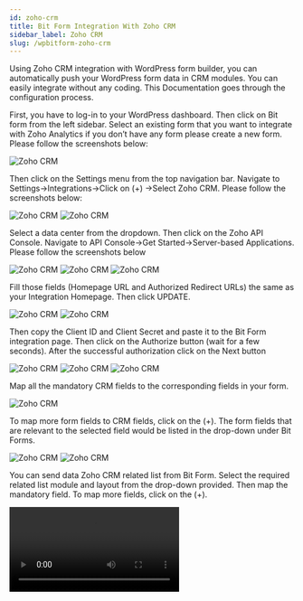 ```yaml
---
id: zoho-crm
title: Bit Form Integration With Zoho CRM 
sidebar_label: Zoho CRM
slug: /wpbitform-zoho-crm
---
```


Using  Zoho CRM integration with WordPress form builder, you can automatically push your WordPress form data in CRM modules. You can easily integrate without any coding. This Documentation goes through the configuration process.

First, you have to log-in to your WordPress dashboard. Then click on Bit form from the left sidebar. Select an existing form that you want to integrate with Zoho Analytics if you don’t have any form please create a new form. Please follow the screenshots below:

<Image src="Zoho CRM/1. create_form" alt="Zoho CRM" w="1020" h="400" />

Then click on the Settings menu from the top navigation bar. Navigate to Settings->Integrations->Click on (+) ->Select Zoho CRM. Please follow the screenshots below:

<Image src="Zoho CRM/2. Homepage" alt="Zoho CRM" w="1020" h="400" />

<Image src="Zoho CRM/3.CrmIntegration" alt="Zoho CRM" w="1020" h="400" />

Select a data center from the dropdown. Then click on the Zoho API Console. Navigate to API Console->Get Started->Server-based Applications. Please follow the screenshots below

<Image src="Zoho CRM/4. CRM-1-768x376" alt="Zoho CRM" w="1020" h="400" />

<Image src="Zoho CRM/5. GetStarted" alt="Zoho CRM" w="1020" h="400" />

<Image src="Zoho CRM/6. api-console-server-based" alt="Zoho CRM" w="1020" h="400" />

Fill those fields (Homepage URL and Authorized Redirect URLs) the same as your Integration Homepage. Then click UPDATE.

<Image src="Zoho CRM/7. api-console-client-details-3" alt="Zoho CRM" w="1020" h="400" />

<Image src="Zoho CRM/8. client-secret-5" alt="Zoho CRM" w="1020" h="400" />

Then copy the Client ID and Client Secret and paste it to the Bit Form integration page. Then click on the Authorize button (wait for a few seconds). After the successful authorization click on the Next button

<Image src="Zoho CRM/9. integration-setup" alt="Zoho CRM" w="1020" h="400" />

<Image src="Zoho CRM/10. Authorization" alt="Zoho CRM" w="1020" h="400" />

<Image src="Zoho CRM/11. IntegrationNext" alt="Zoho CRM" w="1020" h="400" />

Map all the mandatory CRM fields to the corresponding fields in your form.

<Image src="Zoho CRM/12. Fieldmap" alt="Zoho CRM" w="1020" h="400" />

To map more form fields to CRM fields, click on the (+). The form fields that are relevant to the selected field would be listed in the drop-down under Bit Forms.

<Image src="Zoho CRM/13. 'extrafieldmap" alt="Zoho CRM" w="1020" h="400" />

<Image src="Zoho CRM/14. fileUpload" alt="Zoho CRM" w="1020" h="400" />

You can send data Zoho CRM related list from Bit Form. Select the required related list module and layout from the drop-down provided. Then map the mandatory field. To map more fields, click on the (+).

<Video youtube src="6w1D8YIffBI" />

<Image src="Zoho CRM/15. relatedList" alt="Zoho CRM" w="1020" h="400" />

Map all the fields, select the necessary Actions to be performed on integration, and then click on the Save button to save your settings.

1.Workflow: Select this option to trigger the Zoho CRM workflow to relevant the selected module. If you didn’t select this option Zoho CRM workflow to relevant the selected module doesn’t work.

<Video youtube src="Ec-kfq5Swr4" />

<Image src="Zoho CRM/16. workflow-1" alt="Zoho CRM" w="1020" h="200" />

2.Attachment: To Select this option you can send file upload field data to Zoho CRM related list Attachments. You can also send file upload field data to Zoho CRM via normal field mapping). Please select the CRM file upload field from the drop-down which you want to send data.

<Video youtube src="r7J-92xXJbw" />

<Image src="Zoho CRM/17. attachment-1" alt="Zoho CRM" w="1020" h="200" />

3. Approval: Select this option to automatically send form data to your Zoho CRM approval list instead of adding them.

<Video youtube src="RmJBmG9bsGQ" />

<Image src="Zoho CRM/18. approval-1" alt="Zoho CRM" w="1020" h="200" />

4.Blueprint: Select this option to trigger the Zoho CRM blueprint to relevant the selected module. If you didn’t select this option Zoho CRM blueprint to relevant the selected module doesn’t work.

<Image src="Zoho CRM/19. blueprint-1" alt="Zoho CRM" w="1020" h="200" />

5. Upsert Record: Upon selecting the option YES, if a record with the identical value exists in Zoho CRM, it will be updated with the new values. If you select NO, a new record will be created in Zoho CRM. You can arrange fields in the order in which upsert should happen.

Here’s how upsert works:

For example, you arrange the Email field before the Company field. When a form is submitted with the Company as Bitcode and Email as bitcode@gmail.com.

1. First, it’s checked if the email bitcode@gmail.com exists in the CRM. If it does, then the mapped fields get updated to the record associated with that email address.

2. In case of the email address bitcode@gmail.com doesn’t exist in your CRM,  it’s checked if Bitcode exists under Company. If it does, then the mapped fields get updated to the record associated with that company name.

3. If none of the field values exists, then a new record with all the mapped details is created under the mapped CRM module

<Video youtube src="zdd_c35Bqn0" />

<Image src="Zoho CRM/20. upsert-1" alt="Zoho CRM" w="1020" h="400" />

6. Assignment Rules: When you choose this option, Assignment Rules defined in Zoho CRM can be triggered when form entries are added to a CRM module. Please select the assignment rule from the drop-down which you want to trigger.

<Video youtube src="hadXKtYeh5k" />

<Image src="Zoho CRM/21. assignment-1" alt="Zoho CRM" w="1020" h="200" />

7. Tag Records: When you choose this option, you can add a tag to the records that are pushed to Zoho CRM. It helps you to search for records in CRM by tag. There has a list of tag records in the dropdown. You can use Zoho CRM by default tag, form fields also can add a custom tag.

<Video youtube src="JevC0GJPyNg" />

<Image src="Zoho CRM/22. tag-1" alt="Zoho CRM" w="1020" h="200" />

8. Record Owner: Select this option you can set a record owner of the sent record.

<Video youtube src="c-CNqLhZtuU" />

<Image src="Zoho CRM/23. recordOwner" alt="Zoho CRM" w="1020" h="200" />

Supported Modules:You can integrate your forms with the following

CRM modules:

Standard Modules: Leads, Contacts, Accounts, Potentials, Campaigns, Cases, Solutions, Products, Price Books, Vendors, Events, Tasks, and Calls.

Custom Modules: Bit Forms can be integrated with all custom modules in Zoho CRM

Supported Field Types  :

These are the Bit Forms fields that can be mapped with the respective fields in Zoho CRM.

<Image src="Zoho CRM/Module1" alt="Zoho CRM" w="1020" h="450" />

<Image src="Zoho CRM/Module2" alt="Zoho CRM" w="1020" h="350" />

In the end, create a Workflow for triggering the integration. Select the integration which you created before.

<Video src="Bit-Form-to-Zoho-CRM-workflow" alt="Zoho CRM" w="800" h="400" />

**Watch the full video here!**

<Video youtube src="0fYVHhXqSJI" />




